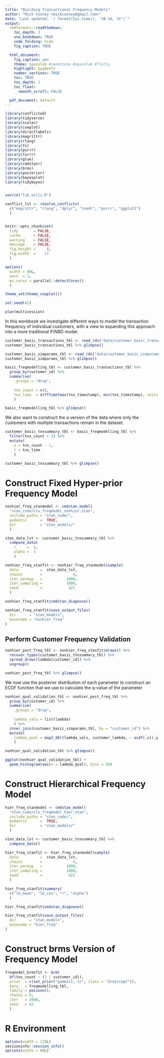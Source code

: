 ```yaml
---
title: "Building Transactional Frequency Models"
author: "Mick Cooney <mickcooney@gmail.com>"
date: "Last updated: `r format(Sys.time(), '%B %d, %Y')`"
output:
  rmdformats::readthedown:
    toc_depth: 3
    use_bookdown: TRUE
    code_folding: hide
    fig_caption: TRUE

  html_document:
    fig_caption: yes
    theme: spacelab #sandstone #spacelab #flatly
    highlight: pygments
    number_sections: TRUE
    toc: TRUE
    toc_depth: 2
    toc_float:
      smooth_scroll: FALSE

  pdf_document: default
---
```



```r
library(conflicted)
library(tidyverse)
library(scales)
library(cowplot)
library(directlabels)
library(magrittr)
library(rlang)
library(fs)
library(purrr)
library(furrr)
library(glue)
library(cmdstanr)
library(brms)
library(posterior)
library(bayesplot)
library(tidybayes)


source("lib_utils.R")

conflict_lst <- resolve_conflicts(
  c("magrittr", "rlang", "dplyr", "readr", "purrr", "ggplot2")
  )


knitr::opts_chunk$set(
  tidy       = FALSE,
  cache      = FALSE,
  warning    = FALSE,
  message    = FALSE,
  fig.height =     8,
  fig.width  =    11
  )

options(
  width = 80L,
  warn  = 1,
  mc.cores = parallel::detectCores()
  )

theme_set(theme_cowplot())

set.seed(42)

plan(multisession)
```

In this workbook we investigate different ways to model the transaction
frequency of individual customers, with a view to expanding this approach into
a more traditional P/NBD model.

```r
customer_basic_transactions_tbl <- read_rds("data/customer_basic_transactions_tbl.rds")
customer_basic_transactions_tbl %>% glimpse()

customer_basic_simparams_tbl <- read_rds("data/customer_basic_simparams_tbl.rds")
customer_basic_simparams_tbl %>% glimpse()
```



```r
basic_freqmodelling_tbl <- customer_basic_transactions_tbl %>%
  group_by(customer_id) %>%
  summarise(
    .groups = "drop",
    
    tnx_count = n(),
    tnx_time  = difftime(max(tnx_timestamp), min(tnx_timestamp), units = "weeks") %>% as.numeric()
    )

basic_freqmodelling_tbl %>% glimpse()
```

We also want to construct the a version of the data where only the customers
with multiple transactions remain in the dataset.

```r
customer_basic_tnxsummary_tbl <- basic_freqmodelling_tbl %>%
  filter(tnx_count > 1) %>%
  mutate(
    x = tnx_count - 1,
    t = tnx_time
    )

customer_basic_tnxsummary_tbl %>% glimpse()
```


# Construct Fixed Hyper-prior Frequency Model



```r
nonhier_freq_stanmodel <- cmdstan_model(
  "stan_code/clv_freqmodel_nonhier.stan",
  include_paths = "stan_code/",
  pedantic      =  TRUE,
  dir           = "stan_models/"
  )

stan_data_lst <- customer_basic_tnxsummary_tbl %>%
  compose_data(
    r     =  1,
    alpha =  3
    )

nonhier_freq_stanfit <- nonhier_freq_stanmodel$sample(
  data          =  stan_data_lst,
  chains        =              4,
  iter_warmup   =           1000,
  iter_sampling =           1000,
  seed          =            421
  )
```

```r
nonhier_freq_stanfit$cmdstan_diagnose()

nonhier_freq_stanfit$save_output_files(
  dir      = "stan_models",
  basename = "nonhier_freq"
)
```


## Perform Customer Frequency Validation

```r
nonhier_post_freq_tbl <- nonhier_freq_stanfit$draws() %>%
  recover_types(customer_basic_tnxsummary_tbl) %>%
  spread_draws(lambda[customer_id]) %>%
  ungroup()

nonhier_post_freq_tbl %>% glimpse()
```

We now use the posterior distribution of each parameter to construct an ECDF
function that we use to calculate the q-value of the parameter

```r
nonhier_qval_validation_tbl <- nonhier_post_freq_tbl %>%
  group_by(customer_id) %>%
  summarise(
    .groups = "drop",
    
    lambda_vals = list(lambda)
    ) %>%
  inner_join(customer_basic_simparams_tbl, by = "customer_id") %>%
  mutate(
    lambda_qval = map2_dbl(lambda_vals, customer_lambda, ~ ecdf(.x)(.y))
    )

nonhier_qval_validation_tbl %>% glimpse()
```

```r
ggplot(nonhier_qval_validation_tbl) +
  geom_histogram(aes(x = lambda_qval), bins = 50)
```


# Construct Hierarchical Frequency Model

```r
hier_freq_stanmodel <- cmdstan_model(
  "stan_code/clv_freqmodel_hier.stan",
  include_paths = "stan_code/",
  pedantic      =  TRUE,
  dir           = "stan_models/"
  )

stan_data_lst <- customer_basic_tnxsummary_tbl %>%
  compose_data()

hier_freq_stanfit <- hier_freq_stanmodel$sample(
  data          =  stan_data_lst,
  chains        =              4,
  iter_warmup   =           1000,
  iter_sampling =           1000,
  seed          =            422
  )

hier_freq_stanfit$summary(
  c("lb_mean", "lb_cov", "r", "alpha")
  )
```

```r
hier_freq_stanfit$cmdstan_diagnose()

hier_freq_stanfit$save_output_files(
  dir      = "stan_models",
  basename = "hier_freq"
)
```







# Construct brms Version of Frequency Model

```r
freqmodel_brmsfit <- brm(
  bf(tnx_count ~ (1 | customer_id)),
  prior  = c(set_prior("gamma(1, 3)", class = "Intercept")),
  data   = freqmodelling_tbl,
  family = poisson(),
  chains = 4,
  iter   = 2000,
  seed   = 42
  )
```








# R Environment

```r
options(width = 120L)
sessioninfo::session_info()
options(width = 80L)
```
